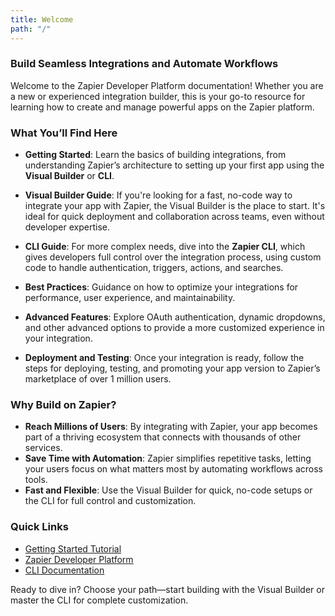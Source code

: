```yaml
---
title: Welcome
path: "/"
---
```


### Build Seamless Integrations and Automate Workflows

Welcome to the Zapier Developer Platform documentation! Whether you are a new or experienced integration builder, this is your go-to resource for learning how to create and manage powerful apps on the Zapier platform. 

### What You’ll Find Here
- **Getting Started**: Learn the basics of building integrations, from understanding Zapier’s architecture to setting up your first app using the **Visual Builder** or **CLI**.
  
- **Visual Builder Guide**: If you're looking for a fast, no-code way to integrate your app with Zapier, the Visual Builder is the place to start. It's ideal for quick deployment and collaboration across teams, even without developer expertise.

- **CLI Guide**: For more complex needs, dive into the **Zapier CLI**, which gives developers full control over the integration process, using custom code to handle authentication, triggers, actions, and searches.

- **Best Practices**: Guidance on how to optimize your integrations for performance, user experience, and maintainability.

- **Advanced Features**: Explore OAuth authentication, dynamic dropdowns, and other advanced options to provide a more customized experience in your integration.

- **Deployment and Testing**: Once your integration is ready, follow the steps for deploying, testing, and promoting your app version to Zapier’s marketplace of over 1 million users.

### Why Build on Zapier?
- **Reach Millions of Users**: By integrating with Zapier, your app becomes part of a thriving ecosystem that connects with thousands of other services.
- **Save Time with Automation**: Zapier simplifies repetitive tasks, letting your users focus on what matters most by automating workflows across tools.
- **Fast and Flexible**: Use the Visual Builder for quick, no-code setups or the CLI for full control and customization.

### Quick Links
- [Getting Started Tutorial](https://zapier.com/resources/guides/quick-start)
- [Zapier Developer Platform](https://developer.zapier.com/)
- [CLI Documentation](https://docs.zapier.com/platform/reference/cli-docs)

Ready to dive in? Choose your path—start building with the Visual Builder or master the CLI for complete customization. 


